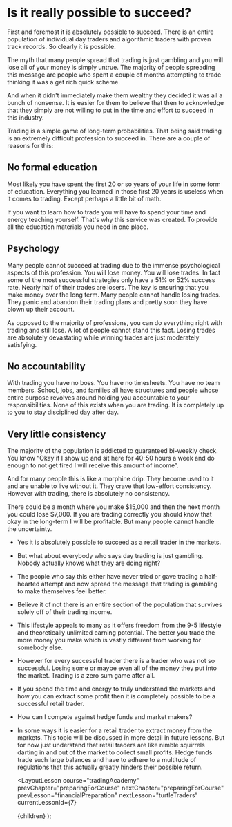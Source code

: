 
# Is it really possible to succeed?

First and foremost it is absolutely possible to succeed. There is an entire population of individual day traders and algorithmic traders with proven track records. So clearly it is possible.

The myth that many people spread that trading is just gambling and you will lose all of your money is simply untrue. The majority of people spreading this message are people who spent a couple of months attempting to trade thinking it was a get rich quick scheme.

And when it didn't immediately make them wealthy they decided it was all a bunch of nonsense. It is easier for them to believe that then to acknowledge that they simply are not willing to put in the time and effort to succeed in this industry.

Trading is a simple game of long-term probabilities. That being said trading is an extremely difficult profession to succeed in. There are a couple of reasons for this:

## No formal education

Most likely you have spent the first 20 or so years of your life in some form of education. Everything you learned in those first 20 years is useless when it comes to trading. Except perhaps a little bit of math.

If you want to learn how to trade you will have to spend your time and energy teaching yourself. That's why this service was created. To provide all the education materials you need in one place.

## Psychology

Many people cannot succeed at trading due to the immense psychological aspects of this profession. You will lose money. You will lose trades. In fact some of the most successful strategies only have a 51% or 52% success rate. Nearly half of their trades are losers. The key is ensuring that you make money over the long term. Many people cannot handle losing trades. They panic and abandon their trading plans and pretty soon they have blown up their account.

As opposed to the majority of professions, you can do everything right with trading and still lose. A lot of people cannot stand this fact. Losing trades are absolutely devastating while winning trades are just moderately satisfying.

## No accountability

With trading you have no boss. You have no timesheets. You have no team members. School, jobs, and families all have structures and people whose entire purpose revolves around holding you accountable to your responsibilities. None of this exists when you are trading. It is completely up to you to stay disciplined day after day.

## Very little consistency

The majority of the population is addicted to guaranteed bi-weekly check. You know “Okay if I show up and sit here for 40-50 hours a week and do enough to not get fired I will receive this amount of income”.

And for many people this is like a morphine drip. They become used to it and are unable to live without it. They crave that low-effort consistency. However with trading, there is absolutely no consistency.

There could be a month where you make $15,000 and then the next month you could lose $7,000. If you are trading correctly you should know that okay in the long-term I will be profitable. But many people cannot handle the uncertainty.

- Yes it is absolutely possible to succeed as a retail trader in the markets.
- But what about everybody who says day trading is just gambling. Nobody actually knows what they are doing right?
- The people who say this either have never tried or gave trading a half-hearted attempt and now spread the message that trading is gambling to make themselves feel better.
- Believe it of not there is an entire section of the population that survives solely off of their trading income.
- This lifestyle appeals to many as it offers freedom from the 9-5 lifestyle and theoretically unlimited earning potential. The better you trade the more money you make which is vastly different from working for somebody else.
- However for every successful trader there is a trader who was not so successful. Losing some or maybe even all of the money they put into the market. Trading is a zero sum game after all.
- If you spend the time and energy to truly understand the markets and how you can extract some profit then it is completely possible to be a successful retail trader.
- How can I compete against hedge funds and market makers?
- In some ways it is easier for a retail trader to extract money from the markets. This topic will be discussed in more detail in future lessons. But for now just understand that retail traders are like nimble squirrels darting in and out of the market to collect small profits. Hedge funds trade such large balances and have to adhere to a multitude of regulations that this actually greatly hinders their possible return.

  <LayoutLesson
    course="tradingAcademy"
    prevChapter="preparingForCourse"
    nextChapter="preparingForCourse"
    prevLesson="financialPreparation"
    nextLesson="turtleTraders"
    currentLessonId={7}
  >
    {children}
  </LayoutLesson>
);
